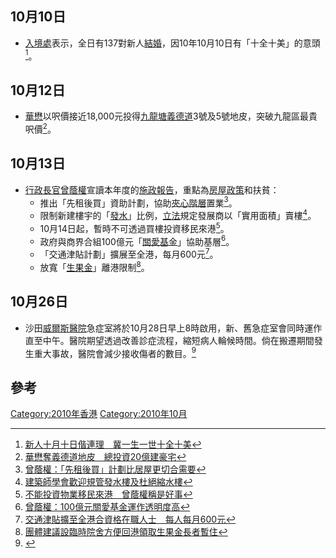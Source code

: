 ==10月10日==
*[[入境處|入境處]]表示，全日有137對新人[[結婚|結婚]]，因10年10月10日有「十全十美」的意頭<ref>[http://rthk.hk/rthk/news/expressnews/20101010/news_20101010_55_703958.htm 新人十月十日偕連理　冀一生一世十全十美]</ref>。

==10月12日==
*[[華懋|華懋]]以呎價接近18,000元投得[[九龍塘|九龍塘]][[義德道|義德道]]3號及5號地皮，突破九龍區最貴呎價<ref>[http://rthk.hk/rthk/news/clocal/news.htm?clocal&20101012&55&704541 華懋奪義德道地皮　總投資20億建豪宅]</ref>。

==10月13日==
*[[行政長官|行政長官]][[曾蔭權|曾蔭權]]宣讀本年度的[[施政報告|施政報告]]，重點為[[房屋政策|房屋政策]]和扶貧：
**推出「先租後買」資助計劃，協助[[夾心階層|夾心階層]]置業<ref>[http://rthk.hk/rthk/news/clocal/news.htm?clocal&20101013&55&704863 曾蔭權：「先租後買」計劃比居屋更切合需要]</ref>。
**限制新建樓宇的「[[發水|發水]]」比例，[[立法|立法]]規定發展商以「實用面積」賣樓<ref>[http://rthk.hk/rthk/news/clocal/news.htm?clocal&20101013&55&704863 建築師學會歡迎規管發水樓及杜絕縮水樓]</ref>。
**10月14日起，暫時不可透過買樓投資移民來港<ref>[http://rthk.hk/rthk/news/clocal/news.htm?clocal&20101013&55&704863 不能投資物業移民來港　曾蔭權稱是好事]</ref>。
**政府與商界合組100億元「[[關愛基金|關愛基金]]」協助基層<ref>[http://rthk.hk/rthk/news/clocal/news.htm?clocal&20101013&55&704863 曾蔭權：100億元關愛基金運作透明度高]</ref>。
**「交通津貼計劃」擴展至全港，每月600元<ref>[http://rthk.hk/rthk/news/clocal/news.htm?clocal&20101013&55&704863 交通津貼擴至全港合資格在職人士　每人每月600元]</ref>。
**放寬「[[生果金|生果金]]」離港限制<ref>[http://rthk.hk/rthk/news/clocal/news.htm?clocal&20101013&55&704863 團體建議設臨時院舍方便回港領取生果金長者暫住]</ref>。

==10月26日==
*沙田[[威爾斯親王醫院|威爾斯醫院]]急症室將於10月28日早上8時啟用，新、舊急症室會同時運作直至中午。醫院期望透過改善診症流程，縮短病人輪候時間。倘在搬遷期間發生重大事故，醫院會減少接收傷者的數目。<ref>{{Cite web |url=http://www3.ha.org.hk/pwh/content/pwhredevelopment/pdf/AED%20chi%20101026.pdf |title=醫管局新聞稿 |accessdate=2010-10-27 |archive-date=2011-12-04 |archive-url=https://web.archive.org/web/20111204182415/http://www3.ha.org.hk/pwh/content/pwhredevelopment/pdf/AED%20chi%20101026.pdf |dead-url=no }}</ref>

==參考==
{{reflist|2}}
[[Category:2010年香港|Category:2010年香港]]
[[Category:2010年10月|Category:2010年10月]]
